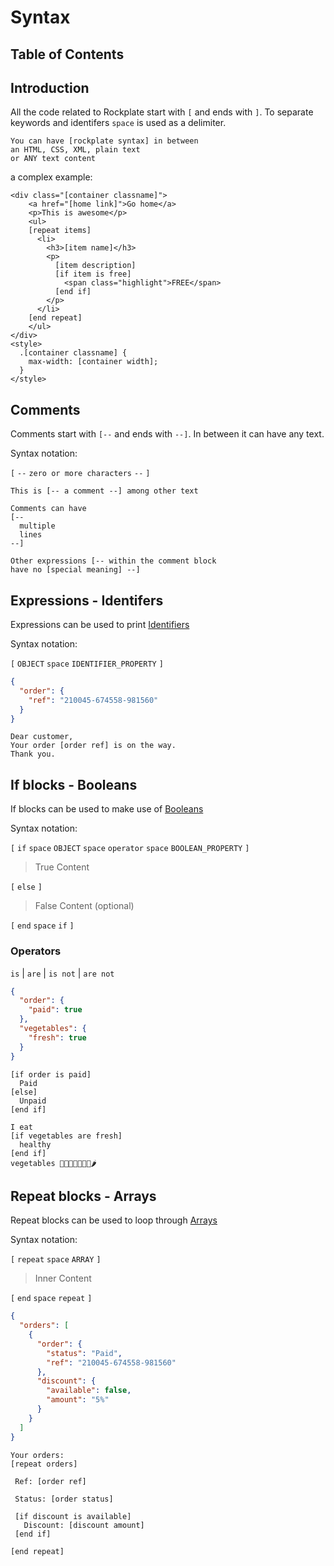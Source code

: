 # Syntax

## Table of Contents

## Introduction

All the code related to Rockplate start with `[` and ends with `]`. To separate keywords and identifers `space` is used as a delimiter.

```rockplate
You can have [rockplate syntax] in between
an HTML, CSS, XML, plain text
or ANY text content
```

a complex example:

```rockplate
<div class="[container classname]">
    <a href="[home link]">Go home</a>
    <p>This is awesome</p>
    <ul>
    [repeat items]
      <li>
        <h3>[item name]</h3>
        <p>
          [item description]
          [if item is free]
            <span class="highlight">FREE</span>
          [end if]
        </p>
      </li>
    [end repeat]
    </ul>
</div>
<style>
  .[container classname] {
    max-width: [container width];
  }
</style>
```

## Comments

Comments start with `[--` and ends with `--]`. In between it can have any text.

Syntax notation:

`[` `--` `zero or more characters` `--` `]`

<!-- Syntax: `[--` `zero or more characters` `--]` -->

```rockplate
This is [-- a comment --] among other text

Comments can have
[--
  multiple
  lines
--]

Other expressions [-- within the comment block
have no [special meaning] --]

```

## Expressions - Identifers

Expressions can be used to print [Identifiers](/data-structure#identifers)

Syntax notation:

`[` `OBJECT` `space` `IDENTIFIER_PROPERTY` `]`

```json
{
  "order": {
    "ref": "210045-674558-981560"
  }
}
```

```rockplate
Dear customer,
Your order [order ref] is on the way.
Thank you.
```

## If blocks - Booleans

If blocks can be used to make use of [Booleans](/data-structure#booleans)

Syntax notation:

`[` `if` `space` `OBJECT` `space` `operator` `space` `BOOLEAN_PROPERTY` `]`

> True Content

`[` `else` `]`

> False Content (optional)

`[` `end` `space` `if` `]`

<!-- Syntax: `[` `if` `Object` `space` `operator` `space` `Boolean Property` `]` -->

<!-- Syntax: `[if` `space` `Object` `space` `operator` `space` `Boolean Property` `]` Positive `[else]` Negative `[end if]` -->

<!-- Operators: `is` | `are` | `is not` | `are not` -->

<!-- Values: `true` | `false` -->

### Operators

`is` | `are` | `is not` | `are not`

```json
{
  "order": {
    "paid": true
  },
  "vegetables": {
    "fresh": true
  }
}
```

<!-- Syntax: `[if order is paid] .... [end if]` -->

```rockplate
[if order is paid]
  Paid
[else]
  Unpaid
[end if]
```

```rockplate
I eat
[if vegetables are fresh]
  healthy
[end if]
vegetables 🥕🥦🍅🍆🥝🥬🥒🌶
```

## Repeat blocks - Arrays

Repeat blocks can be used to loop through [Arrays](/data-structure#arrays)

<!-- Syntax: `[repeat` `space` `Array` `]` `Inner Content` `[end repeat]` -->

Syntax notation:

`[` `repeat` `space` `ARRAY` `]`

> Inner Content

`[` `end` `space` `repeat` `]`

```json
{
  "orders": [
    {
      "order": {
        "status": "Paid",
        "ref": "210045-674558-981560"
      },
      "discount": {
        "available": false,
        "amount": "5%"
      }
    }
  ]
}
```

```rockplate
Your orders:
[repeat orders]

 Ref: [order ref]

 Status: [order status]

 [if discount is available]
   Discount: [discount amount]
 [end if]

[end repeat]
```

<!-- NOTE: pascal has nothing to do with rockplate.
Keywords of rockplate are keywords of pascal, so it has been used for syntax highlighting -->
